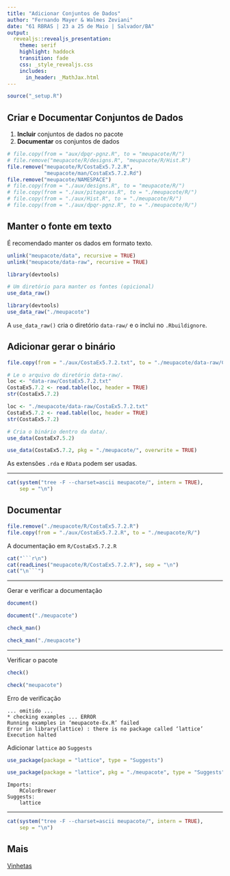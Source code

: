 ```yaml
---
title: "Adicionar Conjuntos de Dados"
author: "Fernando Mayer & Walmes Zeviani"
date: "61 RBRAS | 23 a 25 de Maio | Salvador/BA"
output:
  revealjs::revealjs_presentation:
    theme: serif
    highlight: haddock
    transition: fade
    css: _style_revealjs.css
    includes:
      in_header: _MathJax.html
---
```


```r
source("_setup.R")
```

## Criar e Documentar Conjuntos de Dados

  1. **Incluir** conjuntos de dados no pacote
  2. **Documentar** os conjuntos de dados

```r
# file.copy(from = "aux/dpqr-pgnz.R", to = "meupacote/R/")
# file.remove("meupacote/R/designs.R", "meupacote/R/Hist.R")
file.remove("meupacote/R/CostaEx5.7.2.R",
            "meupacote/man/CostaEx5.7.2.Rd")
file.remove("meupacote/NAMESPACE")
# file.copy(from = "./aux/designs.R", to = "meupacote/R/")
# file.copy(from = "./aux/pitagoras.R", to = "./meupacote/R/")
# file.copy(from = "./aux/Hist.R", to = "./meupacote/R/")
# file.copy(from = "./aux/dpqr-pgnz.R", to = "./meupacote/R/")
```

## Manter o fonte em texto

É recomendado manter os dados em formato texto.

```r
unlink("meupacote/data", recursive = TRUE)
unlink("meupacote/data-raw", recursive = TRUE)
```
```r
library(devtools)

# Um diretório para manter os fontes (opicional)
use_data_raw()
```
```r
library(devtools)
use_data_raw("./meupacote")
```

A `use_data_raw()` cria o diretório `data-raw/` e o inclui no
`.Rbuildignore`.

## Adicionar gerar o binário

```r
file.copy(from = "./aux/CostaEx5.7.2.txt", to = "./meupacote/data-raw/CostaEx5.7.2.txt")
```
```r
# Le o arquivo do diretório data-raw/.
loc <- "data-raw/CostaEx5.7.2.txt"
CostaEx5.7.2 <- read.table(loc, header = TRUE)
str(CostaEx5.7.2)
```
```r
loc <- "./meupacote/data-raw/CostaEx5.7.2.txt"
CostaEx5.7.2 <- read.table(loc, header = TRUE)
str(CostaEx5.7.2)
```
```r
# Cria o binário dentro da data/.
use_data(CostaEx7.5.2)
```
```r
use_data(CostaEx5.7.2, pkg = "./meupacote/", overwrite = TRUE)
```

As extensões `.rda` e `RData` podem ser usadas.

---

```r
cat(system("tree -F --charset=ascii meupacote/", intern = TRUE),
    sep = "\n")
```

## Documentar

```r
file.remove("./meupacote/R/CostaEx5.7.2.R")
file.copy(from = "./aux/CostaEx5.7.2.R", to = "./meupacote/R/")
```

A documentação em `R/CostaEx5.7.2.R`
```r
cat("```r\n")
cat(readLines("meupacote/R/CostaEx5.7.2.R"), sep = "\n")
cat("\n```")
```

---

Gerar e verificar a documentação
```r
document()
```
```r
document("./meupacote")
```
```r
check_man()
```
```r
check_man("./meupacote")
```

---

Verificar o pacote
```r
check()
```
```r
check("meupacote")
```

Erro de verificação
```
... omitido ...
* checking examples ... ERROR
Running examples in ‘meupacote-Ex.R’ failed
Error in library(lattice) : there is no package called ‘lattice’
Execution halted
```

Adicionar `lattice` ao `Suggests`
```r
use_package(package = "lattice", type = "Suggests")
```
```r
use_package(package = "lattice", pkg = "./meupacote", type = "Suggests")
```

```
Imports:
    RColorBrewer
Suggests:
    lattice
```

---

```r
cat(system("tree -F --charset=ascii meupacote/", intern = TRUE),
    sep = "\n")
```

## Mais

[Vinhetas](./capVinheta_.html)
